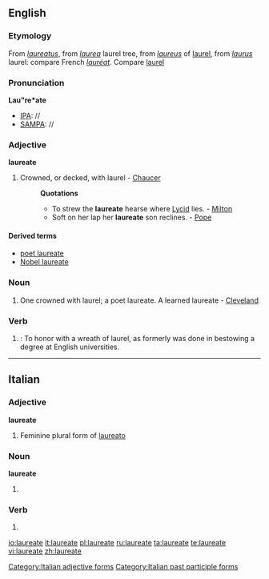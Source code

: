 {{wikipedia}}
==English==

===Etymology===
From {{etyl|la}} ''[[laureatus]]'', from ''[[laurea]]'' laurel tree, from ''[[laureus]]'' of [[laurel]], from ''[[laurus]]'' laurel: compare French ''[[lauréat]]''. Compare [[laurel]]

===Pronunciation===
'''Lau"re*ate'''
* [[IPA]]: //
* [[SAMPA]]: //

===Adjective===
'''laureate'''

# Crowned, or decked, with laurel - [[Chaucer]]
#: '''Quotations'''
#:* To strew the '''laureate''' hearse where [[Lycid]] lies. - [[Milton]]
#:* Soft on her lap her '''laureate''' son reclines. - [[Pope]]

====Derived terms====
* [[poet laureate]]
* [[Nobel laureate]]

===Noun===
{{en-noun}}

# One crowned with laurel; a poet laureate. A learned laureate - [[Cleveland]]

===Verb===
{{en-verb|laureat|ing}}

# {{intransitive}}: To honor with a wreath of laurel, as formerly was done in bestowing a degree at English universities.

----

==Italian==

===Adjective===
'''laureate''' {{f}}

# Feminine plural form of [[laureato]]

===Noun===
'''laureate''' {{f}}

# {{plural of|[[laureata]]|lang=Italian}}

===Verb===
{{infl|it|verb}}

# {{form of|[[feminine|Feminine]] plural|[[laureato]]}}

[[Category:Italian adjective forms]]
[[Category:Italian past participle forms]]

[[io:laureate]]
[[it:laureate]]
[[pl:laureate]]
[[ru:laureate]]
[[ta:laureate]]
[[te:laureate]]
[[vi:laureate]]
[[zh:laureate]]